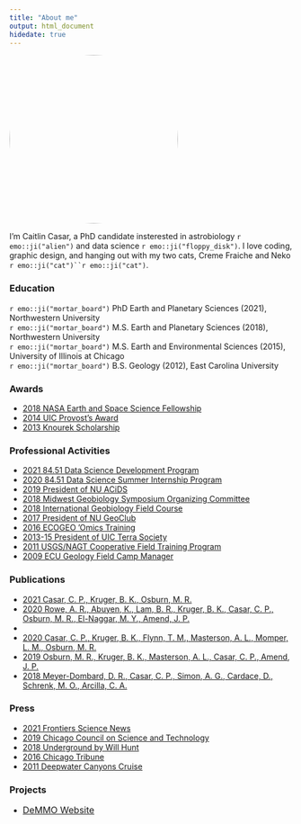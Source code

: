 ```yaml
---
title: "About me"
output: html_document
hidedate: true
---
```


<img alt='Caitlin' width=300 style=' border-radius: 50%;' src='/about/avatar.jpg' class='avatar-circle' />




I'm Caitlin Casar, a PhD candidate insterested in astrobiology `r emo::ji("alien")` and data science `r emo::ji("floppy_disk")`. I love coding, graphic design, and hanging out with my two cats, Creme Fraiche and Neko `r emo::ji("cat")``r emo::ji("cat")`.



### **Education**
<div class="horizontal_line"></div>


`r emo::ji("mortar_board")` PhD  Earth and Planetary Sciences (2021), Northwestern University<br>
`r emo::ji("mortar_board")` M.S. Earth and Planetary Sciences (2018), Northwestern University<br>
`r emo::ji("mortar_board")` M.S. Earth and Environmental Sciences (2015), University of Illinois at Chicago<br>
`r emo::ji("mortar_board")` B.S. Geology (2012), East Carolina University<br>

### **Awards**
<div class="horizontal_line"></div>

<ul class="gray-bullets">
<li><span>
<a href="https://www.earth.northwestern.edu/about/news/2017-2018/phd-candidate-caitlin-casar-wins-nasa-earth-space-science-fellowship.html" target="_blank">2018 NASA Earth and Space Science Fellowship</a>
</span></li>

<li><span>
<a href="https://eaes.uic.edu/news-stories/caitlin-casar-receives-provost-s-award/" >2014 UIC Provost's Award</a>
</span></li>



<li><span>
<a href="" >2013 Knourek Scholarship</a>
</span></li>
</ul>

### **Professional Activities**
<div class="horizontal_line"></div>

<ul class="gray-bullets">
<li><span>
<a href="https://www.8451.com/development-program" target="_blank">2021 84.51 Data Science Development Program</a>
</span></li>

<li><span>
<a href="https://www.8451.com/early-career-program" target="_blank">2020 84.51 Data Science Summer Internship Program</a>
</span></li>

<li><span>
<a href="https://sites.northwestern.edu/acids/" target="_blank">2019 President of NU ACiDS</a>
</span></li>


<li><span>
<a href="http://www.midwestgeobiology.org/programs/MWGB2018.pdf" target="_blank">2018 Midwest Geobiology Symposium Organizing Committee</a>
</span></li>

<li><span>
<a href="https://www.darkenergybiosphere.org/education-and-outreach/geobiology-2018-an-international-training-course-in-a-rapidly-evolving-field/" target="_blank">2018 International Geobiology Field Course</a>
</span></li>

<li><span>
<a href="http://nuesc.weebly.com/" target="_blank">2017 President of NU GeoClub</a>
</span></li>

<li><span>
<a href="http://earthcube.org/group/ecogeo/omicsvm" target="_blank">2016 ECOGEO 'Omics Training</a>
</span></li>


<li><span>
<a href="https://eaes.uic.edu/about/terra-society/" target="_blank">2013-15 President of UIC Terra Society</a>
</span></li>


<li><span>
<a href="https://nagt.org/nagt/students/usgs_field/11interns.html" target="_blank">2011 USGS/NAGT Cooperative Field Training Program</a>
</span></li>


<li><span>
<a href="https://geology.ecu.edu/undergraduate-field-course/" target="_blank">2009 ECU Geology Field Camp Manager</a>
</span></li>
</ul>

### **Publications**
<div class="horizontal_line"></div>

<ul class="gray-bullets">
<li><span>
<a href="https://www.frontiersin.org/articles/10.3389/fmicb.2021.658988/full" target="_blank">2021 Casar, C. P., Kruger, B. K., Osburn, M. R.</a>
</span></li>

<li><span>
<a href="https://onlinelibrary.wiley.com/doi/full/10.1111/gbi.12420" target="_blank">2020 Rowe, A. R., Abuyen, K., Lam, B. R., Kruger, B. K., Casar, C. P., Osburn, M. R., El-Naggar, M. Y., Amend, J. P.</a>
</span></li>
<li><span>
<li><span>
<a href="https://onlinelibrary.wiley.com/doi/abs/10.1111/gbi.12391" target="_blank">2020 Casar, C. P., Kruger, B. K., Flynn, T. M., Masterson, A. L., Momper, L. M., Osburn, M. R.</a>
</span></li>
<li><span>
<a href="https://www.frontiersin.org/articles/10.3389/feart.2019.00196/full" target="_blank">2019 Osburn, M. R., Kruger, B. K., Masterson, A. L., Casar, C. P., Amend, J. P.</a>
</span></li>
<li><span>
<a href="https://digitaledition.chicagotribune.com/tribune/article_popover.aspx?guid=287013fd-b644-40f1-9d3b-790798d67174" target="_blank">2018 Meyer-Dombard, D. R., Casar, C. P., Simon, A. G., Cardace, D., Schrenk, M. O., Arcilla, C. A.</a>
</span></li>
</ul>


### **Press**
<div class="horizontal_line"></div>

<ul class="gray-bullets">
<li><span>
<a href="https://blog.frontiersin.org/2021/04/09/earths-crust-mineralogy-drives-hotspots-for-intraterrestrial-life/" target="_blank">2021 Frontiers Science News</a>
</span></li>
<li><span>
<a href="https://www.c2st.org/subsurface-biofilms-could-hold-clues-to-alien-life-astrobiologists-say/" target="_blank">2019 Chicago Council on Science and Technology</a>
</span></li>
<li><span>
<a href="https://www.npr.org/2019/01/30/689888487/underground-digs-deep-into-the-world-beneath-our-feet" target="_blank">2018 Underground by Will Hunt</a>
</span></li>
<li><span>
<a href="https://digitaledition.chicagotribune.com/tribune/article_popover.aspx?guid=287013fd-b644-40f1-9d3b-790798d67174" target="_blank">2016 Chicago Tribune</a>
</span></li>

<li><span>
<a href="https://deepwatercanyons.wordpress.com/2011/06/11/first-science-cruise-for-caitlin/" target="_blank">2011 Deepwater Canyons Cruise</a>
</span></li>
</ul>

### **Projects**
<div class="horizontal_line"></div>

<ul class="gray-bullets">
<span><li>
<a href="https://demmo.org/" target="_blank" style="font-size: 16px;">DeMMO Website</a>
</span></li>
